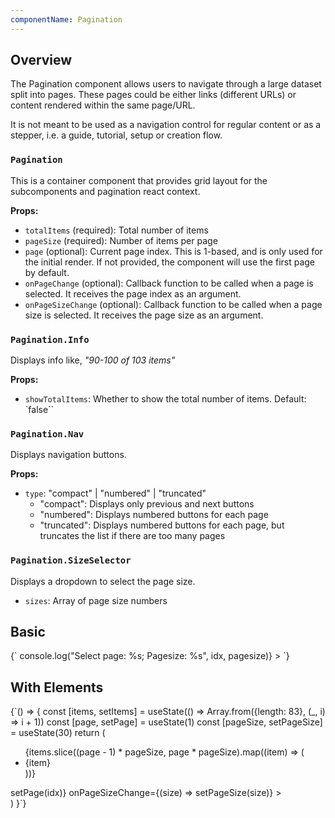 ```yaml
---
componentName: Pagination
---
```


## Overview

The Pagination component allows users to navigate through a large dataset split into pages. These pages could be either links (different URLs) or content rendered within the same page/URL.

It is not meant to be used as a navigation control for regular content or as a stepper, i.e. a guide, tutorial, setup or creation flow.

### `Pagination`

This is a container component that provides grid layout for the subcomponents and pagination react context.

**Props:**

- `totalItems` (required): Total number of items
- `pageSize` (required): Number of items per page
- `page` (optional): Current page index. This is 1-based, and is only used for the initial render. If not provided, the component will use the first page by default.
- `onPageChange` (optional): Callback function to be called when a page is selected. It receives the page index as an argument.
- `onPageSizeChange` (optional): Callback function to be called when a page size is selected. It receives the page size as an argument.

### `Pagination.Info`

Displays info like, _"90-100 of 103 items"_

**Props:**

- `showTotalItems`: Whether to show the total number of items. Default: `false``

### `Pagination.Nav`

Displays navigation buttons.

**Props:**

- `type`: "compact" | "numbered" | "truncated"
  - "compact": Displays only previous and next buttons
  - "numbered": Displays numbered buttons for each page
  - "truncated": Displays numbered buttons for each page, but truncates the list if there are too many pages

### `Pagination.SizeSelector`

Displays a dropdown to select the page size.

- `sizes`: Array of page size numbers

## Basic

<LiveComponent>
	{`<Pagination
	totalItems={103}
	pageSize={10}
	page={3}
	onPageChange={(idx, pagesize) => console.log("Select page: %s; Pagesize: %s", idx, pagesize)}
>
	<Pagination.Info showTotalItems={true}/>
	<Pagination.Nav type="truncated" />
	<Pagination.SizeSelector sizes={[10, 30, 50]}/>
</Pagination>
`}
</LiveComponent>

## With Elements

<LiveComponent>
	{`() => {
	const [items, setItems] = useState(() => Array.from({length: 83}, (_, i) => i + 1))
	const [page, setPage] = useState(1)
	const [pageSize, setPageSize] = useState(30)
	return (
		<div>
			<ul style={{ display: 'flex',flexWrap: 'wrap', gap: '6px' }}>
				{items.slice((page - 1) * pageSize, page * pageSize).map((item) => (
					<li
						key={item}
						style={{
							display: 'inline-flex',
							flex: 'calc(33.33% - 4px)',
							border: '1px dotted blue',
							justifyContent: 'center',
						}}
					>
						{item}
					</li>
				))}
			</ul>
			<Pagination
				totalItems={items.length}
				pageSize={pageSize}
				onPageChange={(idx) => setPage(idx)}
				onPageSizeChange={(size) => setPageSize(size)}
			>
				<Pagination.Info showTotalItems={true}/>
				<Pagination.Nav type="truncated" />
				<Pagination.SizeSelector sizes={[10, 30, 50]}/>
			</Pagination>
		</div>
	)
}`}
</LiveComponent>
